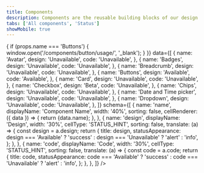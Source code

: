 ```yaml
---
title: Components
description: Components are the reusable building blocks of our design system. Each component meets a specific interaction or UI need, and has been specifically created to work together to create patterns and intuitive user experiences.
tabs: ['All components', 'Status']
showMobile: true
---
```


<Card shadow='none'>
  <Table
    showMenu={false}
    type='resource'
    withHeader={false}
    onRowClick={(props) => {
      if (props.name === 'Buttons') {
        window.open('/components/button/usage/', '_blank');
      }
    }}
    data={[
      {
        name: 'Avatar',
        design: 'Unavailable',
        code: 'Unavailable',
      },
      {
        name: 'Badges',
        design: 'Unavailable',
        code: 'Unavailable',
      },
      {
        name: 'Breadcrumb',
        design: 'Unavailable',
        code: 'Unavailable',
      },
      {
        name: 'Buttons',
        design: 'Available',
        code: 'Available',
      },
      {
        name: 'Card',
        design: 'Unavailable',
        code: 'Unavailable',
      },
      {
        name: 'Checkbox',
        design: 'Beta',
        code: 'Unavailable',
      },
      {
        name: 'Chips',
        design: 'Unavailable',
        code: 'Unavailable',
      },
      {
        name: 'Date and Time picker',
        design: 'Unavailable',
        code: 'Unavailable',
      },
      {
        name: 'Dropdown',
        design: 'Unavailable',
        code: 'Unavailable',
      },
    ]}
    schema={[
      {
        name: 'name',
        displayName: 'Component Name',
        width: '40%',
        sorting: false,
        cellRenderer: ({ data }) => {
          return <Text appearance='link'>{data.name}</Text>;
        },
      },
      {
        name: 'design',
        displayName: 'Design',
        width: '30%',
        cellType: 'STATUS_HINT',
        sorting: false,
        translate: (a) => {
          const design = a.design;
          return {
            title: design,
            statusAppearance:
              design === 'Available'
                ? 'success'
                : design === 'Unavailable'
                ? 'alert'
                : 'info',
          };
        },
      },
      {
        name: 'code',
        displayName: 'Code',
        width: '30%',
        cellType: 'STATUS_HINT',
        sorting: false,
        translate: (a) => {
          const code = a.code;
          return {
            title: code,
            statusAppearance:
              code === 'Available'
                ? 'success'
                : code === 'Unavailable'
                ? 'alert'
                : 'info',
          };
        },
      },
    ]}
  />
</Card>
